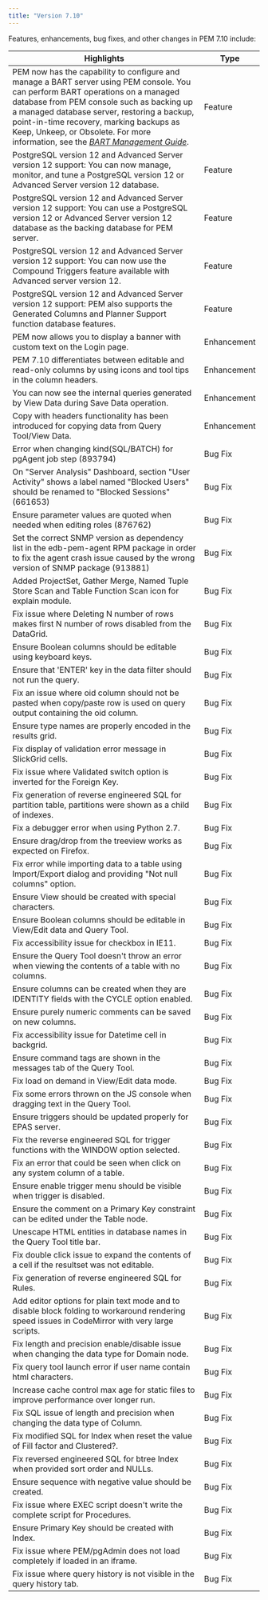 ```yaml
---
title: "Version 7.10"
---
```


Features, enhancements, bug fixes, and other changes in PEM 7.10 include:

| Highlights | Type |
| --------- | -----|
| PEM now has the capability to configure and manage a BART server using PEM console. You can perform BART operations on a managed database from PEM console such as backing up a managed database server, restoring a backup, point-in-time recovery, marking backups as Keep, Unkeep, or Obsolete. For more information, see the [*BART Management Guide*](https://www.enterprisedb.com/docs/pem/latest/pem_bart/). | Feature |
| PostgreSQL version 12 and Advanced Server version 12 support: You can now manage, monitor, and tune a PostgreSQL version 12 or Advanced Server version 12 database. | Feature |
| PostgreSQL version 12 and Advanced Server version 12 support: You can use a PostgreSQL version 12 or Advanced Server version 12 database as the backing database for PEM server. | Feature |
| PostgreSQL version 12 and Advanced Server version 12 support: You can now use the Compound Triggers feature available with Advanced server version 12. | Feature |
| PostgreSQL version 12 and Advanced Server version 12 support: PEM also supports the Generated Columns and Planner Support function database features. | Feature |
| PEM now allows you to display a banner with custom text on the Login page. | Enhancement |
| PEM 7.10 differentiates between editable and read-only columns by using icons and tool tips in the column headers.  | Enhancement |
| You can now see the internal queries generated by View Data during Save Data operation.  | Enhancement |
| Copy with headers functionality has been introduced for copying data from Query Tool/View Data. | Enhancement |
| Error when changing kind(SQL/BATCH) for pgAgent job step (893794) | Bug Fix |
| On "Server Analysis" Dashboard, section "User Activity" shows a label named "Blocked Users" should be renamed to "Blocked Sessions" (661653) | Bug Fix |
| Ensure parameter values are quoted when needed when editing roles (876762) | Bug Fix |
| Set the correct SNMP version as dependency list in the edb-pem-agent RPM package in order  to fix the agent crash issue caused by the wrong version of SNMP package (913881) | Bug Fix |
| Added ProjectSet, Gather Merge, Named Tuple Store Scan and Table Function Scan icon for explain module. | Bug Fix |
| Fix issue where Deleting N number of rows makes first N number of rows disabled from the DataGrid. | Bug Fix |
| Ensure Boolean columns should be editable using keyboard keys. | Bug Fix |
| Ensure that 'ENTER' key in the data filter should not run the query. | Bug Fix |
| Fix an issue where oid column should not be pasted when copy/paste row is used on query output containing the oid column. | Bug Fix |
| Ensure type names are properly encoded in the results grid. | Bug Fix |
| Fix display of validation error message in SlickGrid cells. | Bug Fix |
| Fix issue where Validated switch option is inverted for the Foreign Key. | Bug Fix |
| Fix generation of reverse engineered SQL for partition table, partitions were shown as a child of indexes. | Bug Fix |
| Fix a debugger error when using Python 2.7. | Bug Fix |
| Ensure drag/drop from the treeview works as expected on Firefox. | Bug Fix |
| Fix error while importing data to a table using Import/Export dialog and providing "Not null columns" option. | Bug Fix |
| Ensure View should be created with special characters. | Bug Fix |
| Ensure Boolean columns should be editable in View/Edit data and Query Tool. | Bug Fix |
| Fix accessibility issue for checkbox in IE11. | Bug Fix |
| Ensure the Query Tool doesn't throw an error when viewing the contents of a table with no columns. | Bug Fix |
| Ensure columns can be created when they are IDENTITY fields with the CYCLE option enabled. | Bug Fix |
| Ensure purely numeric comments can be saved on new columns. | Bug Fix |
| Fix accessibility issue for Datetime cell in backgrid. | Bug Fix |
| Ensure command tags are shown in the messages tab of the Query Tool. | Bug Fix |
| Fix load on demand in View/Edit data mode. | Bug Fix |
| Fix some errors thrown on the JS console when dragging text in the Query Tool. | Bug Fix |
| Ensure triggers should be updated properly for EPAS server. | Bug Fix |
| Fix the reverse engineered SQL for trigger functions with the WINDOW option selected. | Bug Fix |
| Fix an error that could be seen when click on any system column of a table. | Bug Fix |
| Ensure enable trigger menu should be visible when trigger is disabled. | Bug Fix |
| Ensure the comment on a Primary Key constraint can be edited under the Table node. | Bug Fix |
| Unescape HTML entities in database names in the Query Tool title bar. | Bug Fix |
| Fix double click issue to expand the contents of a cell if the resultset was not editable. | Bug Fix |
| Fix generation of reverse engineered SQL for Rules. | Bug Fix |
| Add editor options for plain text mode and to disable block folding to workaround rendering speed issues in CodeMirror with very large scripts. | Bug Fix |
| Fix length and precision enable/disable issue when changing the data type for Domain node. | Bug Fix |
| Fix query tool launch error if user name contain html characters. | Bug Fix |
| Increase cache control max age for static files to improve performance over longer run. | Bug Fix |
| Fix SQL issue of length and precision when changing the data type of Column. | Bug Fix |
| Fix modified SQL for Index when reset the value of Fill factor and Clustered?. | Bug Fix |
| Fix reversed engineered SQL for btree Index when provided sort order and NULLs. | Bug Fix |
| Ensure sequence with negative value should be created. | Bug Fix |
| Fix issue where EXEC script doesn't write the complete script for Procedures. | Bug Fix |
| Ensure Primary Key should be created with Index. | Bug Fix |
| Fix issue where PEM/pgAdmin does not load completely if loaded in an iframe. | Bug Fix |
| Fix issue where query history is not visible in the query history tab. | Bug Fix |